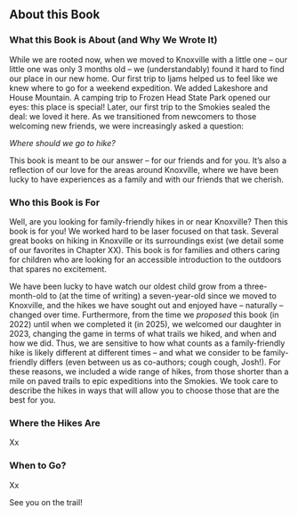 ## About this Book

### What this Book is About (and Why We Wrote It)

While we are rooted now, when we moved to Knoxville with a little one -- our little one was only 3 months old -- we (understandably) found it hard to find our place in our new home. Our first trip to Ijams helped us to feel like we knew where to go for a weekend expedition. We added Lakeshore and House Mountain. A camping trip to Frozen Head State Park opened our eyes: this place is special! Later, our first trip to the Smokies sealed the deal: we loved it here. As we transitioned from newcomers to those welcoming new friends, we were increasingly asked a question: 

*Where should we go to hike?*

This book is meant to be our answer -- for our friends and for you. It's also a reflection of our love for the areas around Knoxville, where we have been lucky to have experiences as a family and with our friends that we cherish.

### Who this Book is For

Well, are you looking for family-friendly hikes in or near Knoxville? Then this book is for you! We worked hard to be laser focused on that task. Several great books on hiking in Knoxville or its surroundings exist (we detail some of our favorites in Chapter XX). This book is for families and others caring for children who are looking for an accessible introduction to the outdoors that spares no excitement.

We have been lucky to have watch our oldest child grow from a three-month-old to (at the time of writing) a seven-year-old since we moved to Knoxville, and the hikes we have sought out and enjoyed have -- naturally -- changed over time. Furthermore, from the time we *proposed* this book (in 2022) until when we completed it (in 2025), we welcomed our daughter in 2023, changing the game in terms of what trails we hiked, and when and how we did. Thus, we are sensitive to how what counts as a family-friendly hike is likely different at different times -- and what we consider to be family-friendly differs (even between us as co-authors; cough cough, Josh!). For these reasons, we included a wide range of hikes, from those shorter than a mile on paved trails to epic expeditions into the Smokies. We took care to describe the hikes in ways that will allow you to choose those that are the best for you.

### Where the Hikes Are

Xx

### When to Go?

Xx

See you on the trail!

